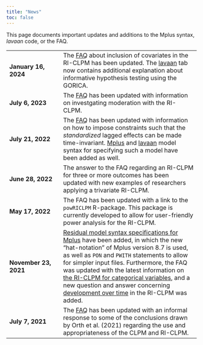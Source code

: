 ```yaml
---
title: "News"
toc: false
---
```


This page documents important updates and additions to the Mplus syntax, *lavaan* code, or the FAQ. 

| |    |
|--|:----|
| **January 16, 2024** | The [FAQ](https://jeroendmulder.github.io/RI-CLPM/faq.html) about inclusion of covariates in the RI-CLPM has been updated. The [lavaan](https://jeroendmulder.github.io/RI-CLPM/lavaan.html#GORICA) tab now contains additional explanation about informative hypothesis testing using the GORICA. |
| **July 6, 2023** | The [FAQ](https://jeroendmulder.github.io/RI-CLPM/faq.html#Moderation) has been updated with information on investgating moderation with the RI-CLPM. |
| **July 21, 2022** | The [FAQ](https://jeroendmulder.github.io/RI-CLPM/faq.html#Standardization) has been updated with information on how to impose constraints such that the *standardized* lagged effects can be made time-invariant. [Mplus](https://jeroendmulder.github.io/RI-CLPM/mplus.html#The_RI-CLPM) and [lavaan](https://jeroendmulder.github.io/RI-CLPM/lavaan.html#The_RI-CLPM) model syntax for specifying such a model have been added as well. |
| **June 28, 2022** | The answer to the FAQ regarding an RI-CLPM for three or more outcomes has been updated with new examples of researchers applying a trivariate RI-CLPM.|
| **May 17, 2022** | The FAQ has been updated with a link to the `powRICLPM` R-package. This package is currently developed to allow for user-friendly power analysis for the RI-CLPM. |
| **November 23, 2021** | [Residual model syntax specifications for Mplus](https://jeroendmulder.github.io/RI-CLPM/mplus.html#Residual_syntax) have been added, in which the new "hat-notation" of Mplus version 8.7 is used, as well as `PON` and `PWITH` statements to allow for simpler input files. Furthermore, the FAQ was updated with the latest information on [the RI-CLPM for categorical variables](https://jeroendmulder.github.io/RI-CLPM/faq.html#Non-continuous_outcomes), and a new question and answer concerning [development over time](https://jeroendmulder.github.io/RI-CLPM/faq.html#Growth_and_development) in the RI-CLPM was added.|
| **July 7, 2021** | The [FAQ](https://jeroendmulder.github.io/RI-CLPM/faq.html#Response_to_Orth_et_al_(2021)) has been updated with an informal response to some of the conclusions drawn by Orth et al. (2021) regarding the use and appropriateness of the CLPM and RI-CLPM.

